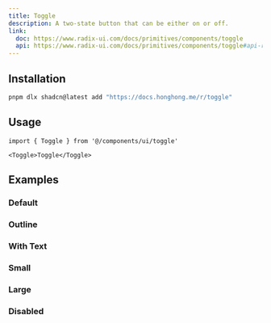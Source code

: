```yaml
---
title: Toggle
description: A two-state button that can be either on or off.
link:
  doc: https://www.radix-ui.com/docs/primitives/components/toggle
  api: https://www.radix-ui.com/docs/primitives/components/toggle#api-reference
---
```


<ComponentPreview name='toggle/toggle' />

## Installation

```bash
pnpm dlx shadcn@latest add "https://docs.honghong.me/r/toggle"
```

## Usage

```tsx
import { Toggle } from '@/components/ui/toggle'
```

```tsx
<Toggle>Toggle</Toggle>
```

## Examples

### Default

<ComponentPreview name='toggle/toggle' />

### Outline

<ComponentPreview name='toggle/outline' />

### With Text

<ComponentPreview name='toggle/with-text' />

### Small

<ComponentPreview name='toggle/small' />

### Large

<ComponentPreview name='toggle/large' />

### Disabled

<ComponentPreview name='toggle/disabled' />
